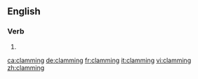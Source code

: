 ==English==

===Verb===
{{head|en|present participle}}

# {{present participle of|clam|lang=en|nocat=1}}

[[ca:clamming]]
[[de:clamming]]
[[fr:clamming]]
[[it:clamming]]
[[vi:clamming]]
[[zh:clamming]]